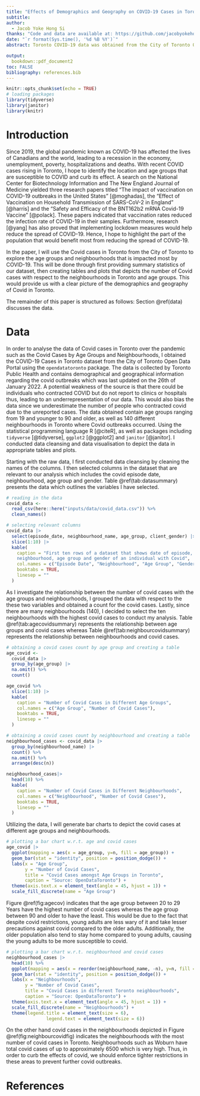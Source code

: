 ```yaml
---
title: "Effects of Demographics and Geography on COVID-19 Cases in Toronto"
subtitle: 
author: 
  - Jacob Yoke Hong Si
thanks: "Code and data are available at: https://github.com/jacobyokehongsi/COVID-19_Cases_in_Toronto."
date: "`r format(Sys.time(), '%d %B %Y')`"
abstract: Toronto COVID-19 data was obtained from the City of Toronto Open Portal to determine how different age groups and neighbourhoods in Toronto affected the number of COVID-19 cases. From our data analysis, we determined that there is an obvious difference in the number of covid cases in these variables where specific age groups and neighbourhoods tend to have higher covid cases. With the information obtained, we could use it to implement tighter lockdown measures in these areas to curb the impacts of Covid.

output:
  bookdown::pdf_document2
toc: FALSE
bibliography: references.bib
---
```


```r
knitr::opts_chunk$set(echo = TRUE)
# loading packages
library(tidyverse)
library(janitor)
library(knitr)
```

# Introduction

Since 2019, the global pandemic known as COVID-19 has affected the lives of Canadians and the world, leading to a recession in the economy, unemployment, poverty, hospitalizations and deaths. With recent COVID cases rising in Toronto, I hope to identify the location and age groups that are susceptible to COVID and curb its effect. A search on the National Center for Biotechnology Information and The New England Journal of Medicine yielded three research papers titled “The impact of vaccination on COVID-19 outbreaks in the United States” [@moghadas], the “Effect of Vaccination on Household Transmission of SARS-CoV-2 in England” [@harris] and the “Safety and Efficacy of the BNT162b2 mRNA Covid-19 Vaccine” [@polack]. These papers indicated that vaccination rates reduced the infection rate of COVID-19 in their samples. Furthermore, research [@yang] has also proved that implementing lockdown measures would help reduce the spread of COVID-19. Hence, I hope to highlight the part of the population that would benefit most from reducing the spread of COVID-19.

In the paper, I will use the Covid cases in Toronto from the City of Toronto to explore the age groups and neighbourhoods that is impacted most by COVID-19. This will be done through first providing summary statistics of our dataset, then creating tables and plots that depicts the number of Covid cases with respect to the neighbourhoods in Toronto and age groups. This would provide us with a clear picture of the demographics and geography of Covid in Toronto.


The remainder of this paper is structured as follows: Section \@ref(data) discusses the data.

# Data

In order to analyse the data of Covid cases in Toronto over the pandemic such as the Covid Cases by Age Groups and Neighbourhoods, I obtained the COVID-19 Cases in Toronto dataset from the City of Toronto Open Data Portal using the `opendatatoronto` package. The data is collected by Toronto Public Health and contains demographical and geographical information regarding the covid outbreaks which was last updated on the 26th of January 2022. A potential weakness of the source is that there could be individuals who contracted COVID but do not report to clinics or hospitals thus, leading to an underrepresentation of our data. This would also bias the data since we underestimate the number of people who contracted covid due to the unreported cases. The data obtained contain age groups ranging from 19 and younger to 90 and older, as well as 140 different neighbourhoods in Toronto where Covid outbreaks occurred. Using the statistical programming language R [@citeR], as well as packages including `tidyverse` [@tidyverse], `ggplot2` [@ggplot2] and `janitor` [@janitor]. I conducted data cleansing and data visualisation to depict the data in appropriate tables and plots.

Starting with the raw data, I first conducted data cleansing by cleaning the names of the columns. I then selected columns in the dataset that are relevant to our analysis which includes the covid episode date, neighbourhood, age group and gender. Table \@ref(tab:datasummary) presents the data which outlines the variables I have selected. 

```r
# reading in the data
covid_data <- 
  read_csv(here::here("inputs/data/covid_data.csv")) %>% 
  clean_names()

# selecting relevant columns
covid_data |>
  select(episode_date, neighbourhood_name, age_group, client_gender) |>
  slice(1:10) |>
  kable(
    caption = "First ten rows of a dataset that shows date of episode, 
    neighbourhood, age group and gender of an individual with Covid",
    col.names = c("Episode Date", "Neighbourhood", "Age Group", "Gender"),
    booktabs = TRUE, 
    linesep = ""
  )
```

As I investigate the relationship between the number of covid cases with the age groups and neighbourhoods, I grouped the data with respect to the these two variables and obtained a count for the covid cases. Lastly, since there are many neighbourhoods (140), I decided to select the ten neighbourhoods with the highest covid cases to conduct my analysis. Table \@ref(tab:agecovidsummary) represents the relationship between age groups and covid cases whereas Table \@ref(tab:neighbourcovidsummary) represents the relationship between neighbourhoods and covid cases.


```r
# obtaining a covid cases count by age group and creating a table
age_covid <- 
  covid_data |> 
  group_by(age_group) |>
  na.omit() %>% 
  count() 

age_covid %>% 
  slice(1:10) |>
  kable(
    caption = "Number of Covid Cases in Different Age Groups",
    col.names = c("Age Group", "Number of Covid Cases"),
    booktabs = TRUE, 
    linesep = ""
  )
```

```r
# obtaining a covid cases count by neighbourhood and creating a table
neighbourhood_cases <- covid_data |>
  group_by(neighbourhood_name) |>
  count() %>%
  na.omit() %>%
  arrange(desc(n))

neighbourhood_cases|>
  head(10) %>%
  kable(
    caption = "Number of Covid Cases in Different Neighbourhoods",
    col.names = c("Neighbourhood", "Number of Covid Cases"),
    booktabs = TRUE,
    linesep = ""
  )
```
\newpage
Utilizing the data, I will generate bar charts to depict the covid cases at different age groups and neighbourhoods. 

```r
# plotting a bar chart w.r.t. age and covid cases
age_covid |>
  ggplot(mapping = aes(x = age_group, y=n, fill = age_group)) +
  geom_bar(stat = "identity", position = position_dodge()) +
  labs(x = "Age Group",
       y = "Number of Covid Cases",
       title = "Covid Cases amongst Age Groups in Toronto",
       caption = "Source: OpenDataToronto") +
  theme(axis.text.x = element_text(angle = 45, hjust = 1)) +
  scale_fill_discrete(name = "Age Group")
```

Figure \@ref(fig:agecov) indicates that the age group between 20 to 29 Years have the highest number of covid cases whereas the age group between 90 and older to have the least. This would be due to the fact that despite covid restrictions, young adults are less wary of it and take lesser precautions against covid compared to the older adults. Additionally, the older population also tend to stay home compared to young adults, causing the young adults to be more susceptible to covid.


\newpage
```r
# plotting a bar chart w.r.t. neighbourhood and covid cases
neighbourhood_cases |>
  head(10) %>%
  ggplot(mapping = aes(x = reorder(neighbourhood_name, -n), y=n, fill = neighbourhood_name)) +
  geom_bar(stat = "identity", position = position_dodge()) +
  labs(x = "Neighbourhoods",
       y = "Number of Covid Cases",
       title = "Covid Cases in different Toronto neighbourhoods",
       caption = "Source: OpenDataToronto") +
  theme(axis.text.x = element_text(angle = 45, hjust = 1)) +
  scale_fill_discrete(name = "Neighbourhoods") +
  theme(legend.title = element_text(size = 6),
               legend.text = element_text(size = 6))
```


On the other hand covid cases in the neighbourhoods depicted in Figure \@ref(fig:neighbourcovidfig) indicates the neighbourhoods with the most number of covid cases in Toronto. Neighbourhoods such as Woburn have total covid cases of up to approximately 6500 which is very high. Thus, in order to curb the effects of covid, we should enforce tighter restrictions in these areas to prevent further covid outbreaks.


\newpage


# References


